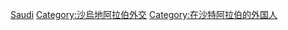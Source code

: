 {{Commonscat|Ambassadors to Saudi Arabia}}

[[Category:駐各國大使|Saudi]]
[[Category:沙烏地阿拉伯外交|Category:沙烏地阿拉伯外交]]
[[Category:在沙特阿拉伯的外国人|Category:在沙特阿拉伯的外国人]]